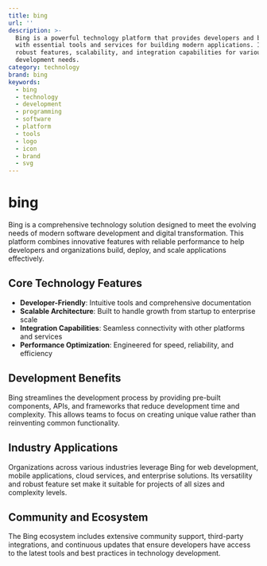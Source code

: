 ```yaml
---
title: bing
url: ''
description: >-
  Bing is a powerful technology platform that provides developers and businesses
  with essential tools and services for building modern applications. It offers
  robust features, scalability, and integration capabilities for various
  development needs.
category: technology
brand: bing
keywords:
  - bing
  - technology
  - development
  - programming
  - software
  - platform
  - tools
  - logo
  - icon
  - brand
  - svg
---
```


# bing

Bing is a comprehensive technology solution designed to meet the evolving needs of modern software development and digital transformation. This platform combines innovative features with reliable performance to help developers and organizations build, deploy, and scale applications effectively.

## Core Technology Features

- **Developer-Friendly**: Intuitive tools and comprehensive documentation
- **Scalable Architecture**: Built to handle growth from startup to enterprise scale
- **Integration Capabilities**: Seamless connectivity with other platforms and services
- **Performance Optimization**: Engineered for speed, reliability, and efficiency

## Development Benefits

Bing streamlines the development process by providing pre-built components, APIs, and frameworks that reduce development time and complexity. This allows teams to focus on creating unique value rather than reinventing common functionality.

## Industry Applications

Organizations across various industries leverage Bing for web development, mobile applications, cloud services, and enterprise solutions. Its versatility and robust feature set make it suitable for projects of all sizes and complexity levels.

## Community and Ecosystem

The Bing ecosystem includes extensive community support, third-party integrations, and continuous updates that ensure developers have access to the latest tools and best practices in technology development.
